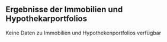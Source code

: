 ## Ergebnisse der Immobilien und Hypothekarportfolios

Keine Daten zu Immobilien und Hypothekenportfolios verfügbar

\newpage
